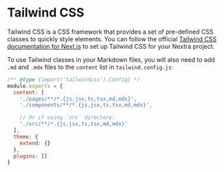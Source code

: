 # Tailwind CSS

Tailwind CSS is a CSS framework that provides a set of pre-defined CSS classes
to quickly style elements. You can follow the official
[Tailwind CSS documentation for Next.js](https://tailwindcss.com/docs/guides/nextjs)
to set up Tailwind CSS for your Nextra project.

To use Tailwind classes in your Markdown files, you will also need to add `.md`
and `.mdx` files to the `content` list in `tailwind.config.js`:

```js filename="tailwind.config.js" /md,mdx/
/** @type {import('tailwindcss').Config} */
module.exports = {
  content: [
    './pages/**/*.{js,jsx,ts,tsx,md,mdx}',
    './components/**/*.{js,jsx,ts,tsx,md,mdx}',

    // Or if using `src` directory:
    './src/**/*.{js,jsx,ts,tsx,md,mdx}'
  ],
  theme: {
    extend: {}
  },
  plugins: []
}
```
